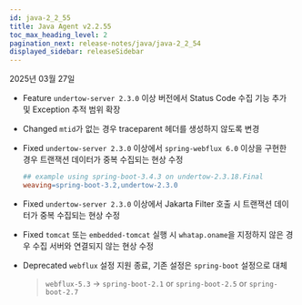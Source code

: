 ```yaml
---
id: java-2_2_55
title: Java Agent v2.2.55
toc_max_heading_level: 2
pagination_next: release-notes/java/java-2_2_54
displayed_sidebar: releaseSidebar
---
```


2025년 03월 27일

- <Status priority='1'>Feature</Status> `undertow-server 2.3.0` 이상 버전에서 Status Code 수집 기능 추가 및 Exception 추적 범위 확장

- <Status priority='1'>Changed</Status> `mtid`가 없는 경우 traceparent 헤더를 생성하지 않도록 변경

- <Status priority='0'>Fixed</Status> `undertow-server 2.3.0` 이상에서 `spring-webflux 6.0` 이상을 구현한 경우 트랜잭션 데이터가 중복 수집되는 현상 수정

  ```makefile 
  ## example using spring-boot-3.4.3 on undertow-2.3.18.Final
  weaving=spring-boot-3.2,undertow-2.3.0  
  ```

- <Status priority='0'>Fixed</Status> `undertow-server 2.3.0` 이상에서 Jakarta Filter 호출 시 트랜잭션 데이터가 중복 수집되는 현상 수정

- <Status priority='0'>Fixed</Status> `tomcat` 또는 `embedded-tomcat` 실행 시 `whatap.oname`을 지정하지 않은 경우 수집 서버와 연결되지 않는 현상 수정

- <Status priority='1'>Deprecated</Status> `webflux` 설정 지원 종료, 기존 설정은 `spring-boot` 설정으로 대체

  > `webflux-5.3` → `spring-boot-2.1` or `spring-boot-2.5` or `spring-boot-2.7`



<DownloadJava ver="2.2.55" />